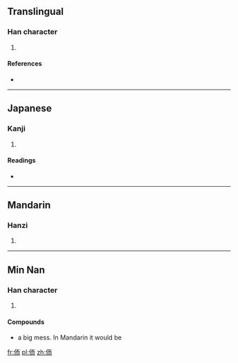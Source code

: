 ==Translingual==

===Han character===
{{Han char|rn=9|rad=人|as=06|sn=8|four=2122<sub>7</sub>|canj=人一月中 (OMBL)|ids=⿰[[亻]][[而]]}}

# {{defn|Han|sort=人06}}

====References====
* {{Han ref|kx=0102.090|dkj=00598|dj=0216.080|hdz=10146.050|uh=4F95|ud=20373|bh=CBCA|bd=52170}}

----

==Japanese==

===Kanji===
{{ja-kanji|grade=|rs=人06}}

# {{defn|lang=ja|sort=人06}}

====Readings====
* {{ja-readings|on=[[じ]] (ji), [[に]] (ni)|kun=}}

----

==Mandarin==

===Hanzi===
{{cmn-hanzi|pin=[[ér]] ([[er2]])|wg=erh<sup>2</sup>}}

# {{defn|lang=cmn|sort=人06}}

----

==Min Nan==

===Han character===
{{head|nan|tr=dzeu5}}

# {{context|Chaozhou|lang=nan}} {{rfdef|lang=nan}}

====Compounds====
* {{l|nan|侕侕|tr=Dzeu5 dzeu5}}  a big mess. In Mandarin it would be {{l|cmn|亂|tr=luàn}}


[[fr:侕]]
[[pl:侕]]
[[zh:侕]]